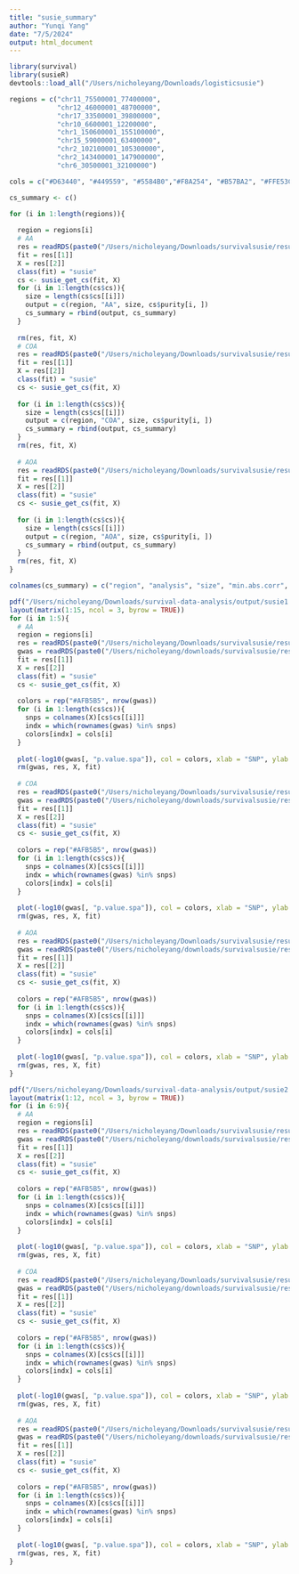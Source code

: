 ```yaml
---
title: "susie_summary"
author: "Yunqi Yang"
date: "7/5/2024"
output: html_document
---
```


```r
library(survival)
library(susieR)
devtools::load_all("/Users/nicholeyang/Downloads/logisticsusie")
```

```r
regions = c("chr11_75500001_77400000", 
            "chr12_46000001_48700000",
            "chr17_33500001_39800000",
            "chr10_6600001_12200000",
            "chr1_150600001_155100000",
            "chr15_59000001_63400000",
            "chr2_102100001_105300000",
            "chr2_143400001_147900000",
            "chr6_30500001_32100000")

cols = c("#D63440", "#449559", "#5584B0","#F8A254", "#B57BA2", "#FFE53C")
```


```r
cs_summary <- c()

for (i in 1:length(regions)){
  
  region = regions[i]
  # AA
  res = readRDS(paste0("/Users/nicholeyang/Downloads/survivalsusie/result/asthma_self_report/result/all/fit.susie.", region, ".rds"))
  fit = res[[1]]
  X = res[[2]]
  class(fit) = "susie"
  cs <- susie_get_cs(fit, X)
  for (i in 1:length(cs$cs)){
    size = length(cs$cs[[i]])
    output = c(region, "AA", size, cs$purity[i, ])
    cs_summary = rbind(output, cs_summary) 
  }
  
  rm(res, fit, X)
  # COA
  res = readRDS(paste0("/Users/nicholeyang/Downloads/survivalsusie/result/asthma_self_report/result/coa/fit.susie.", region, ".rds"))
  fit = res[[1]]
  X = res[[2]]
  class(fit) = "susie"
  cs <- susie_get_cs(fit, X)
  
  for (i in 1:length(cs$cs)){
    size = length(cs$cs[[i]])
    output = c(region, "COA", size, cs$purity[i, ])
    cs_summary = rbind(output, cs_summary) 
  }
  rm(res, fit, X)
  
  # AOA 
  res = readRDS(paste0("/Users/nicholeyang/Downloads/survivalsusie/result/asthma_self_report/result/aoa/fit.susie.", region, ".rds"))
  fit = res[[1]]
  X = res[[2]]
  class(fit) = "susie"
  cs <- susie_get_cs(fit, X)
  
  for (i in 1:length(cs$cs)){
    size = length(cs$cs[[i]])
    output = c(region, "AOA", size, cs$purity[i, ])
    cs_summary = rbind(output, cs_summary) 
  }
  rm(res, fit, X)
}

colnames(cs_summary) = c("region", "analysis", "size", "min.abs.corr", "mean.abs.corr", "median.abs.corr")

```

```r
pdf("/Users/nicholeyang/Downloads/survival-data-analysis/output/susie1.pdf", width = 10, height = 16)
layout(matrix(1:15, ncol = 3, byrow = TRUE))
for (i in 1:5){
  # AA
  region = regions[i]
  res = readRDS(paste0("/Users/nicholeyang/Downloads/survivalsusie/result/asthma_self_report/result/all/fit.susie.", region, ".rds"))
  gwas = readRDS(paste0("/Users/nicholeyang/downloads/survivalsusie/result/gwas_surv/all_gwas_", region, ".rds"))
  fit = res[[1]]
  X = res[[2]]
  class(fit) = "susie"
  cs <- susie_get_cs(fit, X)
  
  colors = rep("#AFB5B5", nrow(gwas))
  for (i in 1:length(cs$cs)){
    snps = colnames(X)[cs$cs[[i]]]
    indx = which(rownames(gwas) %in% snps)
    colors[indx] = cols[i]
  }
  
  plot(-log10(gwas[, "p.value.spa"]), col = colors, xlab = "SNP", ylab = "-log10(p-value)", cex = 0.8, pch = 20, main = paste0(region, ": AA"))
  rm(gwas, res, X, fit)
  
  # COA
  res = readRDS(paste0("/Users/nicholeyang/Downloads/survivalsusie/result/asthma_self_report/result/coa/fit.susie.", region, ".rds"))
  gwas = readRDS(paste0("/Users/nicholeyang/downloads/survivalsusie/result/gwas_surv/coa_gwas_", region, ".rds"))
  fit = res[[1]]
  X = res[[2]]
  class(fit) = "susie"
  cs <- susie_get_cs(fit, X)
  
  colors = rep("#AFB5B5", nrow(gwas))
  for (i in 1:length(cs$cs)){
    snps = colnames(X)[cs$cs[[i]]]
    indx = which(rownames(gwas) %in% snps)
    colors[indx] = cols[i]
  }
  
  plot(-log10(gwas[, "p.value.spa"]), col = colors, xlab = "SNP", ylab = "-log10(p-value)", cex = 0.8, pch = 20, main = paste0(region, ": COA"))
  rm(gwas, res, X, fit)
  
  # AOA
  res = readRDS(paste0("/Users/nicholeyang/Downloads/survivalsusie/result/asthma_self_report/result/aoa/fit.susie.", region, ".rds"))
  gwas = readRDS(paste0("/Users/nicholeyang/downloads/survivalsusie/result/gwas_surv/aoa_gwas_", region, ".rds"))
  fit = res[[1]]
  X = res[[2]]
  class(fit) = "susie"
  cs <- susie_get_cs(fit, X)
  
  colors = rep("#AFB5B5", nrow(gwas))
  for (i in 1:length(cs$cs)){
    snps = colnames(X)[cs$cs[[i]]]
    indx = which(rownames(gwas) %in% snps)
    colors[indx] = cols[i]
  }
  
  plot(-log10(gwas[, "p.value.spa"]), col = colors, xlab = "SNP", ylab = "-log10(p-value)", cex = 0.8, pch = 20, main = paste0(region, ": AOA"))
  rm(gwas, res, X, fit)
}
```


```r
pdf("/Users/nicholeyang/Downloads/survival-data-analysis/output/susie2.pdf", width = 10, height = 13)
layout(matrix(1:12, ncol = 3, byrow = TRUE))
for (i in 6:9){
  # AA
  region = regions[i]
  res = readRDS(paste0("/Users/nicholeyang/Downloads/survivalsusie/result/asthma_self_report/result/all/fit.susie.", region, ".rds"))
  gwas = readRDS(paste0("/Users/nicholeyang/downloads/survivalsusie/result/gwas_surv/all_gwas_", region, ".rds"))
  fit = res[[1]]
  X = res[[2]]
  class(fit) = "susie"
  cs <- susie_get_cs(fit, X)
  
  colors = rep("#AFB5B5", nrow(gwas))
  for (i in 1:length(cs$cs)){
    snps = colnames(X)[cs$cs[[i]]]
    indx = which(rownames(gwas) %in% snps)
    colors[indx] = cols[i]
  }
  
  plot(-log10(gwas[, "p.value.spa"]), col = colors, xlab = "SNP", ylab = "-log10(p-value)", cex = 0.8, pch = 20, main = paste0(region, ": AA"))
  rm(gwas, res, X, fit)
  
  # COA
  res = readRDS(paste0("/Users/nicholeyang/Downloads/survivalsusie/result/asthma_self_report/result/coa/fit.susie.", region, ".rds"))
  gwas = readRDS(paste0("/Users/nicholeyang/downloads/survivalsusie/result/gwas_surv/coa_gwas_", region, ".rds"))
  fit = res[[1]]
  X = res[[2]]
  class(fit) = "susie"
  cs <- susie_get_cs(fit, X)
  
  colors = rep("#AFB5B5", nrow(gwas))
  for (i in 1:length(cs$cs)){
    snps = colnames(X)[cs$cs[[i]]]
    indx = which(rownames(gwas) %in% snps)
    colors[indx] = cols[i]
  }
  
  plot(-log10(gwas[, "p.value.spa"]), col = colors, xlab = "SNP", ylab = "-log10(p-value)", cex = 0.8, pch = 20, main = paste0(region, ": COA"))
  rm(gwas, res, X, fit)
  
  # AOA
  res = readRDS(paste0("/Users/nicholeyang/Downloads/survivalsusie/result/asthma_self_report/result/aoa/fit.susie.", region, ".rds"))
  gwas = readRDS(paste0("/Users/nicholeyang/downloads/survivalsusie/result/gwas_surv/aoa_gwas_", region, ".rds"))
  fit = res[[1]]
  X = res[[2]]
  class(fit) = "susie"
  cs <- susie_get_cs(fit, X)
  
  colors = rep("#AFB5B5", nrow(gwas))
  for (i in 1:length(cs$cs)){
    snps = colnames(X)[cs$cs[[i]]]
    indx = which(rownames(gwas) %in% snps)
    colors[indx] = cols[i]
  }
  
  plot(-log10(gwas[, "p.value.spa"]), col = colors, xlab = "SNP", ylab = "-log10(p-value)", cex = 0.8, pch = 20, main = paste0(region, ": AOA"))
  rm(gwas, res, X, fit)
}
```

